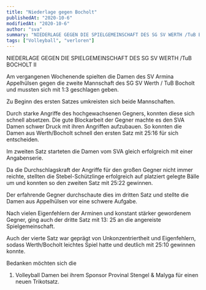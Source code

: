 ```yaml
---
title: "Niederlage gegen Bocholt"
publishedAt: "2020-10-6"
modifiedAt: "2020-10-6"
author: "sva"
summary: "NIEDERLAGE GEGEN DIE SPIELGEMEINSCHAFT DES SG SV WERTH /TuB BOCHOLT II"
tags: ["Volleyball", "verloren"]
---
```


NIEDERLAGE GEGEN DIE SPIELGEMEINSCHAFT DES SG SV WERTH /TuB BOCHOLT II

Am vergangenen Wochenende spielten die Damen des SV Armina Appelhülsen gegen die zweite Mannschaft des SG SV Werth / TuB Bocholt und mussten sich mit 1:3 geschlagen geben.

Zu Beginn des ersten Satzes umkreisten sich beide Mannschaften.

Durch starke Angriffe des hochgewachsenen Gegners, konnten diese sich schnell absetzen. Die gute Blockarbeit der Gegner machte es den SVA Damen schwer Druck mit ihren Angriffen aufzubauen. So konnten die Damen aus Werth/Bocholt schnell den ersten Satz mit 25:16 für sich entscheiden.

Im zweiten Satz starteten die Damen vom SVA gleich erfolgreich mit einer Angabenserie.

Da die Durchschlagskraft der Angriffe für den großen Gegner nicht immer reichte, stellten die Stebel-Schützlinge erfolgreich auf platziert gelegte Bälle um und konnten so den zweiten Satz mit 25:22 gewinnen.

Der erfahrende Gegner durchschaute dies im dritten Satz und stellte die Damen aus Appelhülsen vor eine schwere Aufgabe.

Nach vielen Eigenfehlern der Arminen und konstant stärker gewordenem Gegner, ging auch der dritte Satz mit 13: 25 an die angereiste Spielgemeinschaft.

Auch der vierte Satz war geprägt von Unkonzentriertheit und Eigenfehlern, sodass Werth/Bocholt leichtes Spiel hatte und deutlich mit 25:10 gewinnen konnte.

Bedanken möchten sich die
1. Volleyball Damen bei ihrem Sponsor Provinal Stengel & Malyga für einen neuen Trikotsatz.

